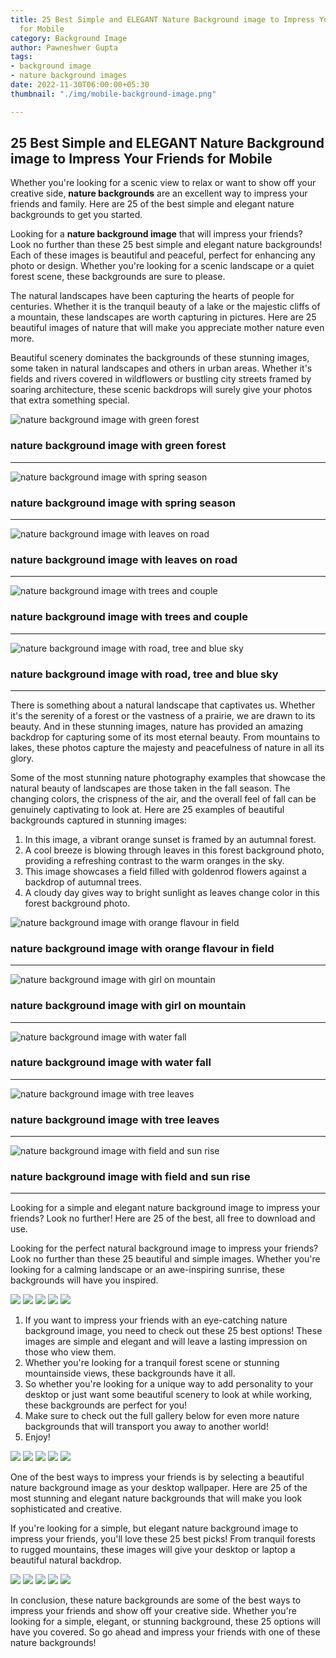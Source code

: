 ```yaml
---
title: 25 Best Simple and ELEGANT Nature Background image to Impress Your Friends
  for Mobile
category: Background Image
author: Pawneshwer Gupta
tags:
- background image
- nature background images
date: 2022-11-30T06:00:00+05:30
thumbnail: "./img/mobile-background-image.png"

---
```

## 25 Best Simple and ELEGANT Nature Background image to Impress Your Friends for Mobile

Whether you're looking for a scenic view to relax or want to show off your creative side, **nature backgrounds** are an excellent way to impress your friends and family. Here are 25 of the best simple and elegant nature backgrounds to get you started.

Looking for a **nature background image** that will impress your friends? Look no further than these 25 best simple and elegant nature backgrounds! Each of these images is beautiful and peaceful, perfect for enhancing any photo or design. Whether you're looking for a scenic landscape or a quiet forest scene, these backgrounds are sure to please.

The natural landscapes have been capturing the hearts of people for centuries. Whether it is the tranquil beauty of a lake or the majestic cliffs of a mountain, these landscapes are worth capturing in pictures. Here are 25 beautiful images of nature that will make you appreciate mother nature even more.

Beautiful scenery dominates the backgrounds of these stunning images, some taken in natural landscapes and others in urban areas. Whether it's fields and rivers covered in wildflowers or bustling city streets framed by soaring architecture, these scenic backdrops will surely give your photos that extra something special.

![nature background image with green forest](./img/mobile-background-image-1.jpg "nature background image with green forest")
### nature background image with green forest

---

![nature background image with spring season](./img/mobile-background-image-2.jpg "nature background image with spring season")
### nature background image with spring season

---

![nature background image with leaves on road](./img/mobile-background-image-3.jpg "nature background image with leaves on road")
### nature background image with leaves on road

---

![nature background image with trees and couple](./img/mobile-background-image-4.jpg "nature background image with trees and couple")
### nature background image with trees and couple

---

![nature background image with road, tree and blue sky](./img/mobile-background-image-5.jpg "nature background image with road, tree and blue sky")
### nature background image with road, tree and blue sky

---

There is something about a natural landscape that captivates us. Whether it's the serenity of a forest or the vastness of a prairie, we are drawn to its beauty. And in these stunning images, nature has provided an amazing backdrop for capturing some of its most eternal beauty. From mountains to lakes, these photos capture the majesty and peacefulness of nature in all its glory.

Some of the most stunning nature photography examples that showcase the natural beauty of landscapes are those taken in the fall season. The changing colors, the crispness of the air, and the overall feel of fall can be genuinely captivating to look at. Here are 25 examples of beautiful backgrounds captured in stunning images:

1. In this image, a vibrant orange sunset is framed by an autumnal forest.
2. A cool breeze is blowing through leaves in this forest background photo, providing a refreshing contrast to the warm oranges in the sky.
3. This image showcases a field filled with goldenrod flowers against a backdrop of autumnal trees.
4. A cloudy day gives way to bright sunlight as leaves change color in this forest background photo.

![nature background image with orange flavour in field](./img/mobile-background-image-6.jpg "nature background image with orange flavour in field")
### nature background image with orange flavour in field

---

![nature background image with girl on mountain](./img/mobile-background-image-7.jpg "nature background image with girl on mountain")
### nature background image with girl on mountain

---

![nature background image with water fall](./img/mobile-background-image-8.jpg "nature background image with water fall")
### nature background image with water fall

---

![nature background image with tree leaves](./img/mobile-background-image-9.jpg "nature background image with tree leaves")
### nature background image with tree leaves

---

![nature background image with field and sun rise](./img/mobile-background-image-10.jpg "nature background image with field and sun rise")
### nature background image with field and sun rise

---

Looking for a simple and elegant nature background image to impress your friends? Look no further! Here are 25 of the best, all free to download and use.

Looking for the perfect natural background image to impress your friends? Look no further than these 25 beautiful and simple images. Whether you're looking for a calming landscape or an awe-inspiring sunrise, these backgrounds will have you inspired.

![](./img/mobile-background-image-11.jpg)
![](./img/mobile-background-image-12.jpg)
![](./img/mobile-background-image-13.jpg)
![](./img/mobile-background-image-14.jpg)
![](./img/mobile-background-image-15.jpg)

1. If you want to impress your friends with an eye-catching nature background image, you need to check out these 25 best options! These images are simple and elegant and will leave a lasting impression on those who view them.
2. Whether you're looking for a tranquil forest scene or stunning mountainside views, these backgrounds have it all.
3. So whether you're looking for a unique way to add personality to your desktop or just want some beautiful scenery to look at while working, these backgrounds are perfect for you!
4. Make sure to check out the full gallery below for even more nature backgrounds that will transport you away to another world!
5. Enjoy!

![](./img/mobile-background-image-16.jpg)
![](./img/mobile-background-image-17.jpg)
![](./img/mobile-background-image-18.jpg)
![](./img/mobile-background-image-19.jpg)
![](./img/mobile-background-image-20.jpg)

One of the best ways to impress your friends is by selecting a beautiful nature background image as your desktop wallpaper. Here are 25 of the most stunning and elegant nature backgrounds that will make you look sophisticated and creative.

If you're looking for a simple, but elegant nature background image to impress your friends, you'll love these 25 best picks! From tranquil forests to rugged mountains, these images will give your desktop or laptop a beautiful natural backdrop.

![](./img/mobile-background-image-21.jpg)
![](./img/mobile-background-image-22.jpg)
![](./img/mobile-background-image-23.jpg)
![](./img/mobile-background-image-24.jpg)
![](./img/mobile-background-image-25.jpg)

In conclusion, these nature backgrounds are some of the best ways to impress your friends and show off your creative side. Whether you're looking for a simple, elegant, or stunning background, these 25 options will have you covered. So go ahead and impress your friends with one of these nature backgrounds!